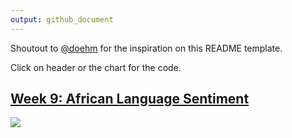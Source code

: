 ```yaml
---
output: github_document
---
```


Shoutout to [@doehm](https://github.com/doehm) for the inspiration on this README template.

Click on header or the chart for the code.

## [Week 9: African Language Sentiment](https://github.com/rtm40/Tidy-Tuesday/blob/main/visualizations/w9%20afrisenti/w9.Rmd)

<a href='https://github.com/rtm40/Tidy-Tuesday/blob/main/visualizations/w9%20afrisenti/w9.Rmd'><img src='visualizations/w9 afrisenti/afrisenti.png'/></a>
